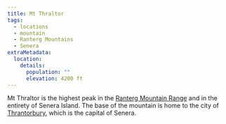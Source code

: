 ```yaml
---
title: Mt Thraltor
tags:
  - locations
  - mountain
  - Ranterg Mountains
  - Senera
extraMetadata:
  location:
    details:
      population: ""
      elevation: 4200 ft
---
```


<Stub />

Mt Thraltor is the highest peak in the
[Ranterg Mountain Range](/locations/ranterg-mountains) and in the entirety of Senera
Island. The base of the mountain is home to the city of
[Thrantorbury](/locations/thrantorbury), which is the capital of Senera.
